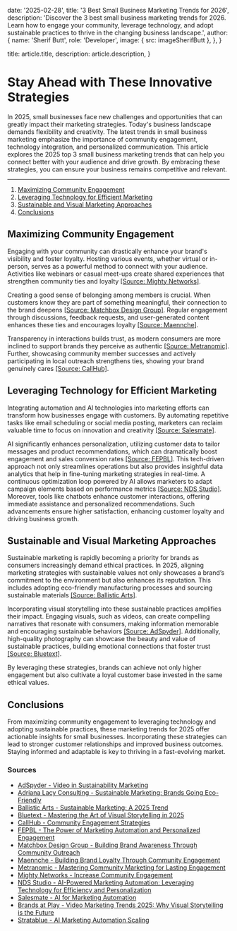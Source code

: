
  date: '2025-02-28',
  title: '3 Best Small Business Marketing Trends for 2026',
  description:
    'Discover the 3 best small business marketing trends for 2026. Learn how to engage your community, leverage technology, and adopt sustainable practices to thrive in the changing business landscape.',
  author: {
    name: 'Sherif Butt',
    role: 'Developer',
    image: { src: imageSherifButt },
  },
}

  title: article.title,
  description: article.description,
}

# Stay Ahead with These Innovative Strategies

In 2025, small businesses face new challenges and opportunities that can greatly impact their marketing strategies. Today's business landscape demands flexibility and creativity. The latest trends in small business marketing emphasize the importance of community engagement, technology integration, and personalized communication. This article explores the 2025 top 3 small business marketing trends that can help you connect better with your audience and drive growth. By embracing these strategies, you can ensure your business remains competitive and relevant.

---

1. [Maximizing Community Engagement](#maximizing-community-engagement)
2. [Leveraging Technology for Efficient Marketing](#leveraging-technology-for-efficient-marketing)
3. [Sustainable and Visual Marketing Approaches](#sustainable-and-visual-marketing-approaches)
4. [Conclusions](#conclusions)

## Maximizing Community Engagement

Engaging with your community can drastically enhance your brand's visibility and foster loyalty. Hosting various events, whether virtual or in-person, serves as a powerful method to connect with your audience. Activities like webinars or casual meet-ups create shared experiences that strengthen community ties and loyalty [\[Source: Mighty Networks\]](https://www.mightynetworks.com/resources/increase-community-engagement).

Creating a good sense of belonging among members is crucial. When customers know they are part of something meaningful, their connection to the brand deepens [\[Source: Matchbox Design Group\]](https://matchboxdesigngroup.com/blog/building-brand-awareness-through-community-outreach/). Regular engagement through discussions, feedback requests, and user-generated content enhances these ties and encourages loyalty [\[Source: Maennche\]](https://www.maennche.com/2024/11/building-brand-loyalty-through-community-engagement/).

Transparency in interactions builds trust, as modern consumers are more inclined to support brands they perceive as authentic [\[Source: Metranomic\]](https://metranomic.com/customer-loyalty/revolutionising-brand-loyalty-mastering-community-marketing-for-lasting-engagement). Further, showcasing community member successes and actively participating in local outreach strengthens ties, showing your brand genuinely cares [\[Source: CallHub\]](https://callhub.io/blog/community-organizing/community-engagement-strategies/).

## Leveraging Technology for Efficient Marketing

Integrating automation and AI technologies into marketing efforts can transform how businesses engage with customers. By automating repetitive tasks like email scheduling or social media posting, marketers can reclaim valuable time to focus on innovation and creativity [\[Source: Salesmate\]](https://www.salesmate.io/blog/ai-for-marketing-automation/).

AI significantly enhances personalization, utilizing customer data to tailor messages and product recommendations, which can dramatically boost engagement and sales conversion rates [\[Source: FEPBL\]](https://fepbl.com/index.php/ijmer/article/view/964). This tech-driven approach not only streamlines operations but also provides insightful data analytics that help in fine-tuning marketing strategies in real-time. A continuous optimization loop powered by AI allows marketers to adapt campaign elements based on performance metrics [\[Source: NDS Studio\]](https://nds.studio/digital-marketing/ai-powered-marketing-automation-leveraging-technology-for-efficiency-and-personalization/). Moreover, tools like chatbots enhance customer interactions, offering immediate assistance and personalized recommendations. Such advancements ensure higher satisfaction, enhancing customer loyalty and driving business growth.

## Sustainable and Visual Marketing Approaches

Sustainable marketing is rapidly becoming a priority for brands as consumers increasingly demand ethical practices. In 2025, aligning marketing strategies with sustainable values not only showcases a brand’s commitment to the environment but also enhances its reputation. This includes adopting eco-friendly manufacturing processes and sourcing sustainable materials [\[Source: Ballistic Arts\]](https://ballisticarts.com/sustainable-marketing-a-2025-trend/).

Incorporating visual storytelling into these sustainable practices amplifies their impact. Engaging visuals, such as videos, can create compelling narratives that resonate with consumers, making information memorable and encouraging sustainable behaviors [\[Source: AdSpyder\]](https://adspyder.io/video-in-sustainability-marketing/). Additionally, high-quality photography can showcase the beauty and value of sustainable practices, building emotional connections that foster trust [\[Source: Bluetext\]](https://bluetext.com/blog/mastering-the-art-of-visual-storytelling-in-2025/).

By leveraging these strategies, brands can achieve not only higher engagement but also cultivate a loyal customer base invested in the same ethical values.

## Conclusions

From maximizing community engagement to leveraging technology and adopting sustainable practices, these marketing trends for 2025 offer actionable insights for small businesses. Incorporating these strategies can lead to stronger customer relationships and improved business outcomes. Staying informed and adaptable is key to thriving in a fast-evolving market.

### Sources

* [AdSpyder - Video in Sustainability Marketing](https://adspyder.io/video-in-sustainability-marketing/)
* [Adriana Lacy Consulting - Sustainable Marketing: Brands Going Eco-Friendly](https://blog.adrianalacyconsulting.com/featured/sustainable-marketing-brands-eco-friendly/)
* [Ballistic Arts - Sustainable Marketing: A 2025 Trend](https://ballisticarts.com/sustainable-marketing-a-2025-trend/)
* [Bluetext - Mastering the Art of Visual Storytelling in 2025](https://bluetext.com/blog/mastering-the-art-of-visual-storytelling-in-2025/)
* [CallHub - Community Engagement Strategies](https://callhub.io/blog/community-organizing/community-engagement-strategies/)
* [FEPBL - The Power of Marketing Automation and Personalized Engagement](https://fepbl.com/index.php/ijmer/article/view/964)
* [Matchbox Design Group - Building Brand Awareness Through Community Outreach](https://matchboxdesigngroup.com/blog/building-brand-awareness-through-community-outreach/)
* [Maennche - Building Brand Loyalty Through Community Engagement](https://maennche.com/2024/11/building-brand-loyalty-through-community-engagement/)
* [Metranomic - Mastering Community Marketing for Lasting Engagement](https://metranomic.com/customer-loyalty/revolutionising-brand-loyalty-mastering-community-marketing-for-lasting-engagement)
* [Mighty Networks - Increase Community Engagement](https://www.mightynetworks.com/resources/increase-community-engagement)
* [NDS Studio - AI-Powered Marketing Automation: Leveraging Technology for Efficiency and Personalization](https://nds.studio/digital-marketing/ai-powered-marketing-automation-leveraging-technology-for-efficiency-and-personalization/)
* [Salesmate - AI for Marketing Automation](https://salesmate.io/blog/ai-for-marketing-automation/)
* [Brands at Play - Video Marketing Trends 2025: Why Visual Storytelling is the Future](https://blog.brandsatplayllc.com/blog/video-marketing-trends-2025-why-visual-storytelling-is-the-future)
* [Stratablue - AI Marketing Automation Scaling](https://stratablue.com/ai-marketing-automation-scaling/)